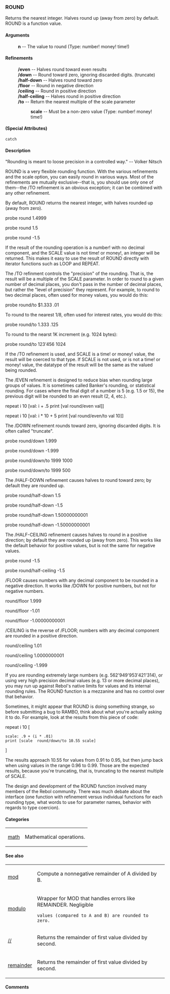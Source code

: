 === ROUND ===
Returns the nearest integer. Halves round up (away from zero) by default.
ROUND is a function value.
==== Arguments ==== 
: '''n''' -- The value to round (Type: number! money! time!)

==== Refinements ==== 
: '''/even''' -- Halves round toward even results 
: '''/down''' -- Round toward zero, ignoring discarded digits. (truncate) 
: '''/half-down''' -- Halves round toward zero 
: '''/floor''' -- Round in negative direction 
: '''/ceiling''' -- Round in positive direction 
: '''/half-ceiling''' -- Halves round in positive direction 
: '''/to''' -- Return the nearest multiple of the scale parameter 
:: '''scale''' -- Must be a non-zero value (Type: number! money! time!)

==== (Special Attributes) ==== 

<pre>
catch
</pre>

==== Description ==== 


"Rounding is meant to loose precision in a controlled way." -- Volker Nitsch

ROUND is a very flexible rounding function. With the various refinements and the scale option, you can easily round in various ways. Most of the refinements are mutually exclusive--that is, you should use only one of them--the /TO refinement is an obvious exception; it can be combined with any other refinement.

By default, ROUND returns the nearest integer, with halves rounded up (away from zero).



probe round 1.4999

probe round 1.5

probe round -1.5

If the result of the rounding operation is a number! with no decimal component, and the SCALE value is not time! or money!, an integer will be returned. This makes it easy to use the result of ROUND directly with iterator functions such as LOOP and REPEAT.

The /TO refinment controls the "precision" of the rounding. That is, the result will be a multiple of the SCALE parameter. In order to round to a given number of decimal places, you don't pass in the number of decimal places, but rather the "level of precision" they represent. For example, to round to two decimal places, often used for money values, you would do this:



probe round/to $1.333 .01

To round to the nearest 1/8, often used for interest rates, you would do this:



probe round/to 1.333 .125

To round to the nearst 1K increment (e.g. 1024 bytes):



probe round/to 123'456 1024

If the /TO refinement is used, and SCALE is a time! or money! value, the result will be coerced to that type. If SCALE is not used, or is not a time! or money! value, the datatype of the result will be the same as the valued being rounded.

The /EVEN refinement is designed to reduce bias when rounding large groups of values. It is sometimes called Banker's rounding, or statistical rounding. For cases where the final digit of a number is 5 (e.g. 1.5 or 15), the previous digit will be rounded to an even result (2, 4, etc.).



repeat i 10 [val: i + .5 print [val round/even val]]

repeat i 10 [val: i * 10 + 5 print [val round/even/to val 10]]

The /DOWN refinement rounds toward zero, ignoring discarded digits. It is often called "truncate".



probe round/down 1.999

probe round/down -1.999

probe round/down/to 1999 1000

probe round/down/to 1999 500

The /HALF-DOWN refinement causes halves to round toward zero; by default they are rounded up.



probe round/half-down 1.5

probe round/half-down -1.5

probe round/half-down 1.50000000001

probe round/half-down -1.50000000001

The /HALF-CEILING refinement causes halves to round in a positive direction; by default they are rounded up (away from zero). This works like the default behavior for positive values, but is not the same for negative values.



probe round -1.5

probe round/half-ceiling -1.5

/FLOOR causes numbers with any decimal component to be rounded in a negative direction. It works like /DOWN for positive numbers, but not for negative numbers.



round/floor 1.999

round/floor -1.01

round/floor -1.00000000001

/CEILING is the reverse of /FLOOR; numbers with any decimal component are rounded in a positive direction.



round/ceiling 1.01

round/ceiling 1.0000000001

round/ceiling -1.999

If you are rounding extremely large numbers (e.g. 562'949'953'421'314), or using very high precision decimal values (e.g. 13 or more decimal places), you may run up against Rebol's native limits for values and its internal rounding rules. The ROUND function is a mezzanine and has no control over that behavior.

Sometimes, it might appear that ROUND is doing something strange, so before submitting a bug to RAMBO, think about what you're actually asking it to do. For example, look at the results from this piece of code:



repeat i 10 [

<pre>
scale: .9 + (i * .01) 
print [scale  round/down/to 10.55 scale]
</pre>

]

The results approach 10.55 for values from 0.91 to 0.95, but then jump back when using values in the range 0.96 to 0.99. Those are the expected results, because you're truncating, that is, truncating to the nearest multiple of SCALE.

The design and development of the ROUND function involved many members of the Rebol community. There was much debate about the interface (one function with refinement versus individual functions for each rounding type, what words to use for parameter names, behavior with regards to type coercion).



==== Categories ==== 


{|
| [[Categories math|math]] 
| Mathematical operations. 
|}

==== See also ==== 


{|
| [[Words mod|mod]] 
| Compute a nonnegative remainder of A divided by B. 
|- 
| [[Words modulo|modulo]] 
| Wrapper for MOD that handles errors like REMAINDER. Negligible

<pre>
values (compared to A and B) are rounded to zero.
</pre>

|- 
| [[Words //|//]] 
| Returns the remainder of first value divided by second. 
|- 
| [[Words remainder|remainder]] 
| Returns the remainder of first value divided by second. 
|}

==== Comments ==== 


<blockquote>
{|
|}</blockquote>